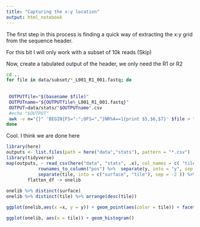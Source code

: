 ```yaml
---
title: "Capturing the x:y location"
output: html_notebook
---
```

The first step in this process is finding a quick way of extracting the x:y grid from the sequence header.

For this bit I will only work with a subset of 10k reads (Skip)

<!-- ```{bash} -->
<!-- source ~/.bash_profile -->

<!-- cd ../data -->
<!-- mkdir subset -->
<!-- seqtk sample -s100 fastqs/Locus_1_Positive-1_S19_L001_R1_001.fastq 10000 > subset/Positive-1_S19_L001_R1_001.fastq -->
<!-- seqtk sample -s100 fastqs/Locus_1_Positive-1_S19_L001_R2_001.fastq 10000 > subset/Positive-1_S19_L001_R2_001.fastq -->
<!-- ``` -->

Now, create a tabulated output of the header, we only need the R1 or R2

```bash
cd ..
for file in data/subset/*_L001_R1_001.fastq; do
 
 
 OUTPUTfile="$(basename $file)"
 OUTPUTname="${OUTPUTfile%_L001_R1_001.fastq}"
 OUTPUT=data/stats/"$OUTPUTname".csv
 #echo "$OUTPUT"
 awk -v n="{}" 'BEGIN{FS=":";OFS=","}NR%4==1{print $5,$6,$7}' $file > "$OUTPUT"
done
```

Cool. I think we are done here

```r
library(here)
outputs <- list.files(path = here("data","stats"), pattern = "*.csv")
library(tidyverse)
map(outputs, ~ read_csv(here("data", "stats", .x), col_names = c( "tile", "x", "y")) %>% 
            rownames_to_column("pos") %>%  separate(y, into = "y", sep = " ", convert = T) %>% 
            separate(tile, into = c("surface", "tile"), sep = -2 )) %>% 
        flatten_df -> onelib 
        
onelib %>% distinct(surface)
onelib %>% distinct(tile) %>% arrange(desc(tile))

ggplot(onelib,aes(x =x, y = y)) + geom_point(aes(color = tile)) + facet_grid(rows = vars(tile), cols = vars(surface))

ggplot(onelib, aes(x = tile)) + geom_histogram()
```

